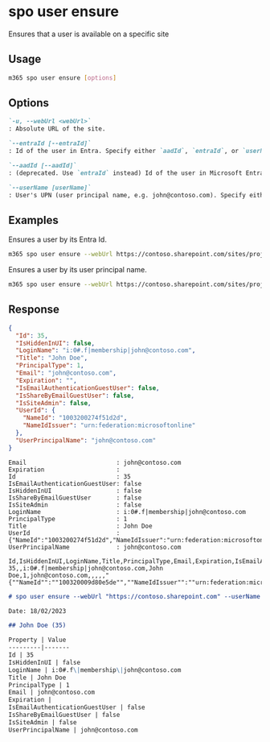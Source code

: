 
# spo user ensure

Ensures that a user is available on a specific site

## Usage

```sh
m365 spo user ensure [options]
```

## Options

```md definition-list
`-u, --webUrl <webUrl>`
: Absolute URL of the site.

`--entraId [--entraId]`
: Id of the user in Entra. Specify either `aadId`, `entraId`, or `userName`.

`--aadId [--aadId]`
: (deprecated. Use `entraId` instead) Id of the user in Microsoft Entra. Specify either `aadId`, `entraId`, or `userName`.

`--userName [userName]`
: User's UPN (user principal name, e.g. john@contoso.com). Specify either `aadId`, `entraId`, or `userName`.
```

<Global />

## Examples

Ensures a user by its Entra Id.

```sh
m365 spo user ensure --webUrl https://contoso.sharepoint.com/sites/project --entraId e254750a-eaa4-44f6-9517-b74f65cdb747
```

Ensures a user by its user principal name.

```sh
m365 spo user ensure --webUrl https://contoso.sharepoint.com/sites/project --userName john@contoso.com
```

## Response

<Tabs>
  <TabItem value="JSON">

  ```json
  {
    "Id": 35,
    "IsHiddenInUI": false,
    "LoginName": "i:0#.f|membership|john@contoso.com",
    "Title": "John Doe",
    "PrincipalType": 1,
    "Email": "john@contoso.com",
    "Expiration": "",
    "IsEmailAuthenticationGuestUser": false,
    "IsShareByEmailGuestUser": false,
    "IsSiteAdmin": false,
    "UserId": {
      "NameId": "1003200274f51d2d",
      "NameIdIssuer": "urn:federation:microsoftonline"
    },
    "UserPrincipalName": "john@contoso.com"
  }
  ```

  </TabItem>
  <TabItem value="Text">

  ```text
  Email                         : john@contoso.com
  Expiration                    :
  Id                            : 35
  IsEmailAuthenticationGuestUser: false
  IsHiddenInUI                  : false
  IsShareByEmailGuestUser       : false
  IsSiteAdmin                   : false
  LoginName                     : i:0#.f|membership|john@contoso.com
  PrincipalType                 : 1
  Title                         : John Doe
  UserId                        : {"NameId":"1003200274f51d2d","NameIdIssuer":"urn:federation:microsoftonline"}
  UserPrincipalName             : john@contoso.com
  ```

  </TabItem>
  <TabItem value="CSV">

  ```csv
  Id,IsHiddenInUI,LoginName,Title,PrincipalType,Email,Expiration,IsEmailAuthenticationGuestUser,IsShareByEmailGuestUser,IsSiteAdmin,UserId,UserPrincipalName
  35,,i:0#.f|membership|john@contoso.com,John Doe,1,john@contoso.com,,,,,"{""NameId"":""100320009d80e5de"",""NameIdIssuer"":""urn:federation:microsoftonline""}",john@contoso.com
  ```

  </TabItem>
  <TabItem value="Markdown">

  ```md
  # spo user ensure --webUrl "https://contoso.sharepoint.com" --userName "john@contoso.com"

  Date: 18/02/2023

  ## John Doe (35)

  Property | Value
  ---------|-------
  Id | 35
  IsHiddenInUI | false
  LoginName | i:0#.f\|membership\|john@contoso.com
  Title | John Doe
  PrincipalType | 1
  Email | john@contoso.com
  Expiration |
  IsEmailAuthenticationGuestUser | false
  IsShareByEmailGuestUser | false
  IsSiteAdmin | false
  UserPrincipalName | john@contoso.com
  ```

  </TabItem>
</Tabs>

